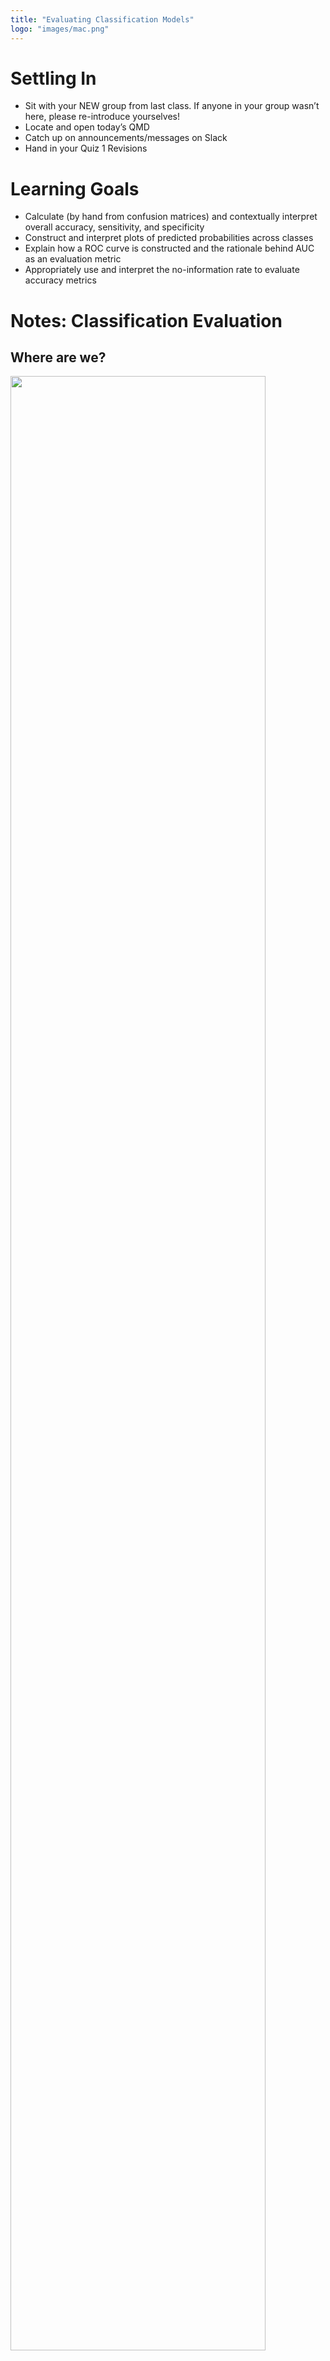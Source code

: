```yaml
---
title: "Evaluating Classification Models"
logo: "images/mac.png"
---
```


# Settling In {-}

- Sit with your NEW group from last class. If anyone in your group wasn't here, please re-introduce yourselves!
- Locate and open today's QMD
- Catch up on announcements/messages on Slack 
- Hand in your Quiz 1 Revisions


# Learning Goals {-}

-   Calculate (by hand from confusion matrices) and contextually interpret overall accuracy, sensitivity, and specificity
-   Construct and interpret plots of predicted probabilities across classes
-   Explain how a ROC curve is constructed and the rationale behind AUC as an evaluation metric
-   Appropriately use and interpret the no-information rate to evaluate accuracy metrics


# Notes: Classification Evaluation {-}

## Where are we? {.unnumbered .smaller}

<!--
<center>
<img src="images/MLdiagram4.jpg"/>
</center>
-->

![](images/MLdiagram4.jpg){width=90%}


<!--
\
\
-->


**CONTEXT**

::: {.incremental}

- **world = supervised learning**       
    We want to model some output variable $y$ using a set of potential predictors ($x_1, x_2, ..., x_p$).

- **task = CLASSIFICATION**       
    $y$ is categorical and **binary**

- **(parametric) algorithm**        
    logistic regression
    
- **application = classification**          
    - Use our algorithm to calculate the probability that y = 1.
    - Turn these into binary classifications using a classification rule. For some probability threshold c:
        - If the probability that y = 1 is at least c, classify y as 1.
        - Otherwise, classify y as 0.
    - WE get to pick c. This should be guided by *context* (what are the consequences of misclassification?) and the *quality* of the resulting classifications.

:::

\


::: {.incremental}

**GOAL**

- *Evaluate* the quality of binary classifications of $y$ (here resulting logistic regression model). 

:::





\
\
\
\





## Sensitivity & specificity   {.unnumbered .smaller}

$$\begin{split}
\text{overall accuracy} & = \text{probability of making a correct classification} \\
\text{sensitivity} & = \text{true positive rate}\\
&  = \text{probability of correctly classifying $y=1$ as $y=1$} \\
\text{specificity} & = \text{true negative rate} \\
& =  \text{probability of correctly classifying $y=0$ as $y=0$} \\
\text{1 - specificity} & = \text{false positive rate} \\
&  = \text{probability of classifying $y=0$ as $y=1$} \\
\end{split}$$


. . .

\



**In-sample estimation** (how well our model classifies the same data points we used to build it)

                y = 0   y = 1
-------------- ------- -------
classify as 0      a      b
classify as 1      c      d

$$\begin{split}
\text{overall accuracy} & = \frac{a + d}{a + b + c + d}\\
\text{sensitivity} & = \frac{d}{b + d} \\
\text{specificity} & = \frac{a}{a + c} \\
\end{split}$$

. . .

\


**k-Fold Cross-Validation** (how well our model classifies NEW data points)    

- Divide the data into k folds of approximately equal size.    
- Repeat the following procedures for each fold j = 1, 2, ..., k:    
   - Remove fold j from the data set.    
   - Fit a model using the other k - 1 folds.    
   - Use this model to classify the outcomes for the data points in fold j.    
   - Calculate the overall accuracy, sensitivity, and specificity of these classifications.    
- Average the metrics across the k folds. This gives our CV estimates of overall accuracy, sensitivity, and specificity.



\
\
\
\
\
\




## ROC curves {.unnumbered .smaller}

ROC: Receiver Operating Characteristic curves

. . .

Sensitivity and specificity depend upon the  *specific* probability threshold c.

- If we lower c, hence make it *easier* to classify y as 1: 
  - sensitivity increases *but* specificity decreases

- If we increase c, hence make it *tougher* to classify y as 1: 
  - specificity increases *but* sensitivity decreases

. . .

To understand this trade-off, for a *range* of possible thresholds c between 0 and 1, ROC curves calculate and plot

- y-axis: sensitivity (true positive rate)
- x-axis: 1 - specificity (false positive rate)     
  - Since specificity is the probability of classifying y = 0 as 0, 1 - specificity is the probability of misclassifying y = 0 as 1.

. . .

Why we care:

- Along with context, ROC curves can help us identify an appropriate probability threshold c.
- ROC curves can help us compare the quality of different models.
- The **area under an ROC curve** (AUC) estimates the probability that our algorithm is *more* likely to classify y = 1 as 1 than to classify y = 0 as 1, hence distinguish between the 2 classes. 
  - Put another way: if we give our model 2 data points, one with y = 0 and the other with y = 1, AUC is the probability that we correctly identify which is which.







\
\
\
\
\
\




# Small Group Discussion {-}

Open the QMD template for today.


```r
#| eval: false
#| echo: false
#| fig-width: 8
# Code for warm-up plots

# Load packages
library(tidyverse)
library(tidymodels)
library(ggpubr)

# Load weather data from rattle package
library(rattle)
data("weatherAUS")

# Wrangle data
sydney <- weatherAUS %>% 
  filter(Location == "Sydney",
         !is.na(RainTomorrow)) %>% 
  select(-Location, -Date, -RISK_MM) %>% 
  mutate(RainTomorrow = relevel(RainTomorrow, ref = "No"))

logistic_spec <- logistic_reg() %>%
  set_mode("classification") %>% 
  set_engine("glm")

logistic_model <- logistic_spec %>% 
  fit(RainTomorrow ~ Sunshine, data = sydney)

# log(odds) = 1.1 - 0.352 Humidity  --> cutoff = 3.125
# logistic_model %>% 
#   tidy()

conf <- logistic_model %>%
  augment(new_data = sydney) %>%
  conf_mat(truth = RainTomorrow, estimate = .pred_class) 

summaries <- conf %>%
  summary(event_level = "second")



x_val <- 3.125
g <- ggplot(sydney, aes(x = Sunshine, fill = RainTomorrow)) + 
  geom_density(alpha = 0.5) + 
  geom_vline(xintercept = x_val) + 
  theme(legend.position = "bottom")
d <- ggplot_build(g)$data[[1]]

# Overall
g1 <- g + labs(title = "Overall = 0.803")

# Sensitivity
g2 <- g + geom_area(data = subset(d, x <= x_val & group == 2), 
  aes(x = x, y = y), fill = "red", alpha = 0.75) + 
  labs(title = "Sensitivity = 0.506")

# Specificity
g3 <- g + geom_area(data = subset(d, x > x_val & group == 1), 
  aes(x = x, y = y), fill = "red", alpha = 0.75) + 
  labs(title = "Specificity = 0.906")

# classifying_rain_sunshine
ggarrange(g1, g2, g3, ncol = 3, nrow = 1, common.legend = TRUE, legend = "bottom")

```

```r
#| echo: false
#| eval: false
# classifying_rain_sunshine_roc
examples <- data.frame(y = c(0.506, 0.919), x = c(0.094, 0.496))
logistic_model %>%
  augment(new_data = sydney) %>% 
  roc_curve(truth = RainTomorrow, .pred_Yes, event_level = "second") %>%
  autoplot() +
  geom_point(data = examples, aes(x = x, y = y), size = 2, color = c("red", "black"))


```

```r
#| fig-width: 8
#| fig-height: 3
#| echo: false
#| eval: false
# classifying_rain_simulation
set.seed(2014)
x <- rnorm(3000, mean = c(rep(5,1000), rep(6.5,500), rep(3.5,500), rep(6.5,500), rep(3.5,500)), sd = rep(c(1.5, 0.5, 1.25), each = 1000))
RainTomorrow <- rep(rep(c("Yes","No"), each = 500), 3)
Predictor <- rep(c("A","B","C"), each = 1000)
dat <- data.frame(x, RainTomorrow, Predictor)
ggplot(dat, aes(x = x, fill = RainTomorrow)) + 
    geom_density(alpha = 0.5) + 
    facet_wrap(~ Predictor) + 
    theme(legend.position = "bottom")
```    


```r
#| fig-width: 5
#| fig-height: 3
#| echo: false
#| eval: false
# classifying_rain_lots_of_rocs
library(pROC)
mod_Z <- glm(as.factor(RainTomorrow) ~ x, dat[Predictor == "A",], family = "binomial")
mod_U <- glm(as.factor(RainTomorrow) ~ x, dat[Predictor == "B",], family = "binomial")
mod_V <- glm(as.factor(RainTomorrow) ~ x, dat[Predictor == "C",], family = "binomial")
class <- rep(c("irregular","regular"), each = 500)
roc(response=dat[Predictor == "A",]$RainTomorrow, pred=mod_Z$fitted, plot=TRUE, legacy.axes=T)
roc(response=dat[Predictor == "B",]$RainTomorrow, pred=mod_U$fitted, plot=TRUE, legacy.axes=T, add=T, col=2)
roc(response=dat[Predictor == "C",]$RainTomorrow, pred=mod_V$fitted, plot=TRUE, legacy.axes=T, add=T, col=4)
``` 


## Example 1 {.unnumbered .smaller}

Suppose we model `RainTomorrow` in Sydney using only the number of hours of bright `Sunshine` today.

Using a **probability threshold of 0.5**, this model produces the following **classification rule**:

- If `Sunshine` < 3.125, predict rain.
- Otherwise, predict no rain.

![](images/classifying_rain_sunshine.png)


Interpret these **in-sample** *estimates* of the resulting classification quality.

a. Overall accuracy = 0.803
    - We correctly predict the rain outcome (yes or no) 80.3% of the time.
    - We correctly predict "no rain" on 80.3% of non-rainy days.
    - We correctly predict "rain" on 80.3% of rainy days.

b. Sensitivity = 0.506       
    - We correctly predict the rain outcome (yes or no) 50.6% of the time.
    - We correctly predict "no rain" on 50.6% of non-rainy days.
    - We correctly predict "rain" on 50.6% of rainy days.

c. Specificity = 0.906        
    - We correctly predict the rain outcome (yes or no) 90.6% of the time.
    - We correctly predict "no rain" on 90.6% of non-rainy days.
    - We correctly predict "rain" on 90.6% of rainy days.



<details>
<summary>Solution:</summary>
a. Overall accuracy = 0.803; We correctly predict the rain outcome (yes or no) 80.3% of the time.
b. Sensitivity = 0.506; We correctly predict "rain" on 50.6% of rainy days. 
c. Specificity = 0.906; We correctly predict "no rain" on 90.6% of non-rainy days.
</details>

## (OPTIONAL) Extra Practice {.unnumbered .smaller}

Confirm the 3 metrics above using the confusion matrix. Work is shown below (peek when you're ready).

```verbatim
            Truth
Prediction   No  Yes
       No  3108  588
       Yes  324  602
```

```r

```



<details>
<summary>Solution:</summary>
```r
#| echo: true
#| eval: true
# Overall accuracy
(3108 + 602) / (3108 + 602 + 324 + 588)

# Sensitivity
602 / (602 + 588)

# Specificity
3108 / (3108 + 324)
```
</details>





## Example 2: ROC curves {.unnumbered .smaller}

We can change up the probability threshold in our classification rule!

The ROC curve for our logistic regression model of `RainTomorrow` by `Sunshine` plots the sensitivity (true positive rate) vs 1 - specificity (false positive rate) corresponding to "every" possible threshold: 


![](images/classifying_rain_sunshine_roc.png)


a. Which point represents the quality of our classification rule using a 0.5 probability threshold?

b. The other point corresponds to a different classification rule which uses a different threshold. Is that threshold smaller or bigger than 0.5?

c. Which classification rule do you prefer?


<details>
<summary>Solution:</summary>
a. Red point: 0.5 probability rule (sensitivity ~ 0.5, specificity ~ 0.9)
b. Black point (higher sensitivity, lower specificity) has a threshold that is lower than 0.5.
c. Answers will vary. If you don't like getting wet (accurately predict rain when it does rain), you'll want a higher sensitivity. If you don't like carrying an umbrella when it isn't needed, you'll want a higher specificity (lower false positive rate).
</details>



## Example 3: Area Under the ROC Curve (AUC) {.unnumbered .smaller}

The **area under an ROC curve** (AUC) estimates the probability that our algorithm is *more* likely to classify y = 1 (rain) as 1 (rain) than to classify y = 0 (no rain) as 1 (rain), hence distinguish between the 2 classes.

AUC is helpful for evaluating and comparing the overall quality of classification models.
Consider 3 different possible predictors (A, B, C) of rainy and non-rainy days:    

![](images/classifying_rain_simulation.png)

Which predictor is the "strongest" predictor of rain tomorrow? 

. . .

The ROC curves corresponding to the models `RainTomorrow ~ A`, `RainTomorrow ~ B`, `RainTomorrow ~ C` are shown below.

![](images/classifying_rain_lots_of_rocs.png)


For each ROC curve, indicate the corresponding model and the approximate AUC. Do this in any order you want!       

**black ROC curve**

- `RainTomorrow ~ ___`
- AUC is roughly ___

**green ROC curve**

- `RainTomorrow ~ ___`
- AUC is roughly ___.

**orange ROC curve**

- `RainTomorrow ~ ___`
- AUC is exactly ___.




<details>
<summary>Solution:</summary>
**black ROC curve**

- `RainTomorrow ~ A`
- AUC is roughly 0.5

**green ROC curve**

- `RainTomorrow ~ C`
- AUC is roughly .95.

**orange ROC curve**

- `RainTomorrow ~ B`
- AUC is exactly 1.
</details>







## AUC Observation {.unnumbered .smaller}

In general:

- A *perfect* classification model has an AUC of 1.
- The *simplest* classification model that just randomly predicts y to be 1 or 0 (eg: by flipping a coin), has an AUC of 0.5. It is represented by the diagonal "no discrimination line" in an ROC plot.
- A model with an AUC below 0.5 is *worse* than just random. Flipping a coin would be better. 









\
\
\
\
\
\






# Exercises {-}


Today's in-class exercises will be due as HW4.

Please find the exercises and template on Moodle.

I recommend working on Exercises 1, 5, and 6 in class. 

Exercise 1 is necessary to the other exercises, and Exercises 5 and 6 involve new content: ROC curves, AUC, and LASSO for classification!





\
\
\
\
\
\



# Wrapping Up {.unnumbered .smaller}

- As usual, take time after class to finish any remaining exercises, check solutions, reflect on key concepts from today, and come to office hours with questions
- Upcoming due dates: 
  - TODAY: Quiz 1 Revisions
  - Thursday, October 31: HW4
- Please install two packages before our next class: `rpart` and `rpart.plot`


<!-- ## Deep Learning (Optional) -->





<!-- **shiny!**     -->
<!--     Play around with the shiny app below to solidify your understanding of the relationships between probability cut-offs, sensitivity, and specificity. In your opinion, what's the best probability cut-off to use in the rain example? -->


<!-- \ -->


<!-- **Run this really long shiny code in your console (bottom left). If you can't get shiny running on your machine, please just move on and view a classmate's app -- shiny isn't required for this course.** -->

<!-- <div class = "solution"> -->

```r
#| eval: false
#| echo: false
# Load packages
library(ggplot2)
library(dplyr)
library(caret)
library(rattle)    # for the weather data
library(shiny)
library(gridExtra)

# Load & process weather data for Sydney
data("weatherAUS")
sydney <- weatherAUS %>% 
  filter(Location == "Sydney", !is.na(RainTomorrow)) %>% 
  select(-Location, -Date, -RISK_MM)


# Define sydney data with model predictions
shiny_data_1 <- sydney %>% 
  select(RainTomorrow, Humidity9am) %>% 
  na.omit() %>% 
  mutate(odds = exp(-5.524109 + 0.062484*Humidity9am)) %>% 
  mutate(prediction = odds / (odds + 1))
  
cutoff_x <- function(p){
  (log(p / (1-p)) + 5.524109)/0.062484
}

# Define sensitivity, specificity, & model plots
plot_accuracy <- function(p){
  x_val <- cutoff_x(p) 
  plot_data <- shiny_data_1 %>% filter(!is.na(RainTomorrow))
  g <- ggplot(plot_data, aes(x = Humidity9am, fill = factor(RainTomorrow))) + 
    geom_density(alpha = 0.5) + 
    geom_vline(xintercept = x_val)
  d <- ggplot_build(g)$data[[1]]
  g1 <- g + 
    geom_area(data = subset(d, x >= x_val & group == 2), 
aes(x = x, y = y), fill = "red", alpha = 0.75) + 
    labs(title = "sensitivity") + 
    theme(legend.position = "bottom", text = element_text(size = 16)) 
  g2 <- g + 
    geom_area(data = subset(d, x < x_val & group == 1), 
aes(x = x, y = y), fill = "red", alpha = 0.75) + 
    labs(title = "specificity") + 
    theme(legend.position = "bottom", text = element_text(size = 16)) 
  
  g0 <- ggplot(shiny_data_1, aes(x = Humidity9am, y = as.numeric(RainTomorrow)-1)) +
    geom_smooth(method = "glm", method.args = list(family = "binomial"), se = FALSE) + 
    theme(legend.position = "bottom") + 
    labs(y = "probability of rain")   +
    lims(y = c(0,1),x = c(20,100)) + 
    geom_segment(aes(x = x_val, xend = x_val, y = 0, yend = p), color = "red") + 
    geom_segment(aes(x = 20, xend = x_val, y = p, yend = p), color = "red") + 
    theme(legend.position = "bottom", text = element_text(size = 16)) 
  
  grid.arrange(g0, g1, g2, ncol = 3)
}
    

# Define confusion matrix
matrix_p <- function(p){
 pred_data <- shiny_data_1 %>%
   mutate(Prediction = (prediction >= p)) %>% 
   mutate(Reference = RainTomorrow)
 addmargins(table(pred_data$Prediction, pred_data$Reference))
}

# Calculate sensitivity & specificity
accuracy_p <- function(p){
  pred_data <- shiny_data_1 %>%
    mutate(Prediction = (prediction >= p)) %>% 
    mutate(Reference = RainTomorrow)
  mat <- table(pred_data$Prediction, pred_data$Reference)
  sens <- mat[2,2] / sum(mat[,2])
  spec <- mat[1,1] / sum(mat[,1])
  overall <- sum(diag(mat)) / sum(mat)
  return(data.frame(overall = round(overall,3), sensitivity = round(sens,3), specificity = round(spec,3)))
}

# Build the shiny server
server_KNN <- function(input, output) {
  output$accuracy_plot <- renderPlot({
    plot_accuracy(p = input$threshold)
  })
  output$confusion <- renderPrint({
    matrix_p(p = input$threshold)
  })
  output$metrics <- renderPrint({
    t(accuracy_p(p = input$threshold))
  })
}


# Build the shiny user interface
ui_KNN <- fluidPage(
  sidebarLayout(
    sidebarPanel(
      h4("Pick the p threshold:"), 
      sliderInput("threshold", "p", min = 0, max = 1, value = 0.5),
      h4("Confusion matrix:"),
      verbatimTextOutput("confusion"),
      h4("In-sample accuracy metrics:"),
      verbatimTextOutput("metrics")
    ),
    mainPanel(
      plotOutput("accuracy_plot")
    )
  )
)


# Run the shiny app!
shinyApp(ui = ui_KNN, server = server_KNN)
```


<!-- </div> -->






\
\
\
\
\
\





\
\
\
\
\
\



# Notes: R code {.unnumbered .smaller}

Let `my_model` be a logistic regression model of categorical response variable `y` using predictors `x1` and `x2` in our `sample_data`.


```r
#| eval: false
# Load packages
library(tidymodels)

# Resolves package conflicts by preferring tidymodels functions
tidymodels_prefer()
```

```r
#| eval: false
# Calculate the probability that y = 1 for each sample data point
# The probability is stored in the .pred_Yes column
in_sample_predictions <- my_model %>%
  augment(new_data = sample_data)
```

```r
#| eval: false
# Plot the predicted probability that y = 1 by the actual y category
ggplot(in_sample_predictions, aes(y = .pred_Yes, x = y)) + 
  geom_boxplot()
```

```r
#| eval: false
# Calculate sensitivity & specificity for a range of probability thresholds
in_sample_predictions %>% 
  roc_curve(truth = y, .pred_Yes, event_level = "second") 

# Plot the ROC curve
in_sample_predictions %>% 
  roc_curve(truth = y, .pred_Yes, event_level = "second") %>% 
  autoplot()

# Calculate the AUC
in_sample_predictions %>% 
  roc_auc(truth = y, .pred_Yes, event_level = "second")
```








